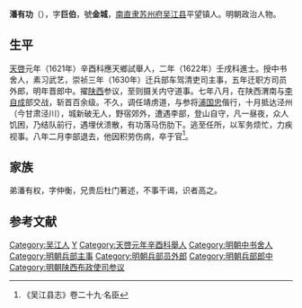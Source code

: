 '''潘有功'''（{{bd|？||1635年||}}），字'''巨伯'''，號'''金城'''，[[南直隶|南直隶]][[苏州府|苏州府]][[吴江县|吴江县]]平望镇人。明朝政治人物。

==生平==
[[天啓|天啓]]元年（1621年）辛酉科應天鄉試舉人，二年（1622年）壬戌科進士。授中书舍人，素习武艺，崇祯三年（1630年）迁兵部车驾清吏司主事，五年迁职方司员外郎，明年晋郎中。擢[[陕西|陕西]]参议，至则摄关内守道事。七年八月，在陕西渭南与[[李自成|李自成]]部交战，斩首百余级。不久，调任靖虏道，与参将[[浦国忠|浦国忠]]偕行，十月抵达泾州（今甘肃泾川），城新破无人，野宿郊外，遭遇李部，登山自守，凡一昼夜，众人饥困，乃结队前行，遇埋伏溃散，有功落马伤肋下。逃至任所，以军务烦忙，力疾视事。八年二月李部退去，他因积劳伤病，卒于官<ref>《吴江县志》卷二十九·名臣</ref>。

== 家族 ==
弟潘有权，字仲衡，兄贵后杜门著述，不事干谒，识者高之。

==参考文献==
{{reflist}}

{{天啓二年壬戌科殿試金榜}}

{{Authority control}}

{{DEFAULTSORT:}}
[[Category:吴江人|Category:吴江人]]
[[Category:潘姓|Y]]
[[Category:天啓元年辛酉科舉人|Category:天啓元年辛酉科舉人]]
[[Category:明朝中书舍人|Category:明朝中书舍人]]
[[Category:明朝兵部主事|Category:明朝兵部主事]]
[[Category:明朝兵部员外郎|Category:明朝兵部员外郎]]
[[Category:明朝兵部郎中|Category:明朝兵部郎中]]
[[Category:明朝陕西布政使司参议|Category:明朝陕西布政使司参议]]


{{明朝官员小作品}}